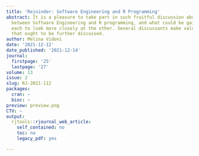 ```yaml
---
title: 'Rejoinder: Software Engineering and R Programming'
abstract: It is a pleasure to take part in such fruitful discussion about the relationship
  between Software Engineering and R programming, and what could be gain by allowing
  each to look more closely at the other. Several discussants make valuable arguments
  that ought to be further discussed.
author: Melina Vidoni
date: '2021-12-12'
date_published: '2021-12-14'
journal:
  firstpage: '25'
  lastpage: '27'
volume: 13
issue: 2
slug: RJ-2021-112
packages:
  cran: ~
  bioc: ~
preview: preview.png
CTV: ~
output:
  rjtools::rjournal_web_article:
    self_contained: no
    toc: no
    legacy_pdf: yes

---
```

